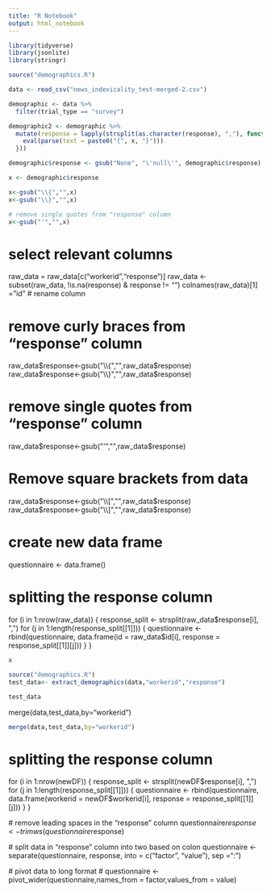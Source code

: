 ```yaml
---
title: "R Notebook"
output: html_notebook
---
```


```r
library(tidyverse)
library(jsonlite)
library(stringr)

source("demographics.R")
```


```r
data <- read_csv("news_indexicality_test-merged-2.csv")
```

```r
demographic <- data %>% 
  filter(trial_type == "survey")
```

```r
demographic2 <- demographic %>%
  mutate(response = lapply(strsplit(as.character(response), ","), function(x) {
    eval(parse(text = paste0("{", x, "}")))
  }))
```

```r
demographic$response <- gsub("None", "\'null\'", demographic$response)
```



```r
x <- demographic$response
```


```r
x<-gsub("\\{","",x)
x<-gsub("\\}","",x)

# remove single quotes from "response" column
x<-gsub("'","",x)
```


# select relevant columns
raw_data = raw_data[c("workerid","response")]
raw_data <- subset(raw_data, !is.na(response) & response != "")
colnames(raw_data)[1] = "id" # rename column

# remove curly braces from "response" column
raw_data$response<-gsub("\\{","",raw_data$response)
raw_data$response<-gsub("\\}","",raw_data$response)

# remove single quotes from "response" column
raw_data$response<-gsub("'","",raw_data$response)

# Remove square brackets from data
raw_data$response<-gsub("\\[","",raw_data$response)
raw_data$response<-gsub("\\]","",raw_data$response)

# create new data frame
questionnaire <- data.frame()

# splitting the response column
for (i in 1:nrow(raw_data)) {
  response_split <- strsplit(raw_data$response[i], ",")
  for (j in 1:length(response_split[[1]])) {
    questionnaire <- rbind(questionnaire, 
                           data.frame(id = raw_data$id[i], 
                                      response = response_split[[1]][j]))
  }
}



```r
x
```


```r
source("demographics.R")
test_data<- extract_demographics(data,"workerid","response")

test_data
```


merge(data,test_data,by="workerid")



```r
merge(data,test_data,by="workerid")
```


# splitting the response column
  for (i in 1:nrow(newDF)) {
    response_split <- strsplit(newDF$response[i], ",")
    for (j in 1:length(response_split[[1]])) {
      questionnaire <- rbind(questionnaire, 
                             data.frame(workerid = newDF$workerid[i], 
                                        response = response_split[[1]][j]))
    }
  }
  
  # remove leading spaces in the "response" column
  questionnaire$response <- trimws(questionnaire$response)
  
  # split data in "response" column into two based on colon
  questionnaire <- separate(questionnaire, response, into = c("factor", "value"), sep =": ")
  
  # pivot data to long format
  # questionnaire <- pivot_wider(questionnaire,names_from = factor,values_from = value)

